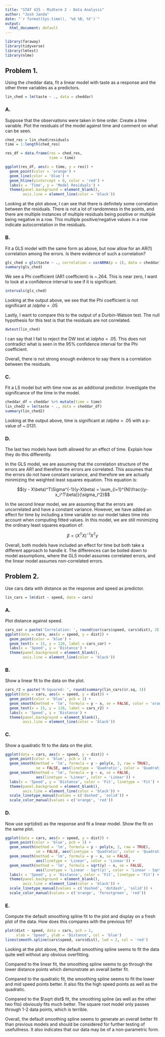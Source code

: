 ```yaml
---
title: "STAT 425 - Midterm 2 - Data Analysis"
author: "Josh Janda"
date: "`r format(Sys.time(), '%d %B, %Y')`"
output:
  html_document: default
---
```


```r
library(faraway)
library(tidyverse)
library(lmtest)
library(nlme)
```

## Problem 1.

Using the cheddar data, fit a linear model with taste as a response and the other three variables as a predictors.

```r
lin_ched = lm(taste ~ ., data = cheddar)
```

### A.

Suppose that the observations were taken in time order. Create a time variable. Plot the residuals of the model against time and comment on what can be seen.

```r
ched_res = lin_ched$residuals
time = 1:length(ched_res)

res_df = data.frame(res = ched_res,
                    time = time)

ggplot(res_df, aes(x = time, y = res)) +
  geom_point(color = 'orange') +
  geom_line(color = 'blue') +
  geom_hline(yintercept = 0, color = 'red') +
  labs(x = 'Time', y = 'Model Residuals') +
  theme(panel.background = element_blank(),
        axis.line = element_line(color = 'black'))
```

Looking at the plot above, I can see that there is definitely some correlation between the residuals. There is not a lot of randomness in the points, and there are multiple instances of multiple residuals being positive or multiple being negative in a row. This multiple positive/negative values in a row indicate autocorrelation in the residuals.

### B.

Fit a GLS model with the same form as above, but now allow for an AR(1) correlation among the errors. Is there evidence of such a correlation?

```r
gls_ched = gls(taste ~ ., correlation = corARMA(p = 1), data = cheddar)
summary(gls_ched)
```

We see a Phi coefficient (AR1 coefficient) is ~.264. This is near zero, I want to look at a confidence interval to see if it is significant.

```r
intervals(gls_ched)
```

Looking at the output above, we see that the Phi coefficient is not significant at $/alpha = .05$

Lastly, I want to compare this to the output of a Durbin-Watson test. The null hypothesis for this test is that the residuals are not correlated.

```r
dwtest(lin_ched)
```

I can say that I fail to reject the DW test at $/alpha = .05$. This does not contradict what is seen in the 95% confidence interval for the Phi coefficient.

Overall, there is not strong enough evidence to say there is a correlation between the residuals.

### C.

Fit a LS model but with time now as an additional predictor. Investigate the significance of the time in the model.

```r
cheddar_df = cheddar %>% mutate(time = time)
lin_ched2 = lm(taste ~ ., data = cheddar_df)
summary(lin_ched2)
```

Looking at the output above, time is significant at $/alpha = .05$ with a p-value of ~.0131.

### D.

The last two models have both allowed for an effect of time. Explain how they do this differently.

In the GLS model, we are assuming that the correlation structure of the errors are AR1 and therefore the errors are correlated. This assumes that the errors do not have constant variance, and therefore we are actually minimizing the weighted least squares equation. This equation is:

$$(y - X\beta)^T\Sigma^{-1}(y-X\beta) = \sum_{i=1}^{N}\frac{(y-x_i^T\beta)}{\sigma_i^2}$$

In the second linear model, we are assuming that the errors are uncorrelated and have a constant variance. However, we have added an effect for time by including a time variable so our model takes time into account when computing fitted values. In this model, we are still minimizing the ordinary least squares equation of:

$$\beta = (X^TX)^{-1}X^Ty$$

Overall, both models have included an effect for time but both take a different approach to handle it. The differences can be boiled down to model assumptions, where the GLS model assumes correlated errors, and the linear model assumes non-correlated errors.

## Problem 2.

Use cars data with distance as the response and speed as predictor.

```r
lin_cars = lm(dist ~ speed, data = cars)
```

### A.

Plot distance against speed.

```r
cars_cor = paste('Correlation: ', round(cor(cars$speed, cars$dist), 3))
ggplot(data = cars, aes(x = speed, y = dist)) +
  geom_point(color = 'blue') +
  geom_text(x = 15, y = 110, label = cars_cor) +
  labs(x = 'Speed', y = 'Distance') +
  theme(panel.background = element_blank(),
        axis.line = element_line(color = 'black'))
```

### B.

Show a linear fit to the data on the plot.

```r
cars_r2 = paste('R-Squared: ', round(summary(lin_cars)$r.sq, 3))
ggplot(data = cars, aes(x = speed, y = dist)) +
  geom_point(color = 'blue', pch = 1) +
  geom_smooth(method = 'lm', formula = y ~ x, se = FALSE, color = 'orange') +
  geom_text(x = 15, y = 110, label = cars_r2) +
  labs(x = 'Speed', y = 'Distance') +
  theme(panel.background = element_blank(),
        axis.line = element_line(color = 'black'))
```

### C.

Show a quadratic fit to the data on the plot.

```r
ggplot(data = cars, aes(x = speed, y = dist)) +
  geom_point(color = 'blue', pch = 1) +
  geom_smooth(method = 'lm', formula = y ~ poly(x, 2, raw = TRUE),
              se = FALSE, aes(linetype = 'Quadratic', color = 'Quadratic')) +
  geom_smooth(method = 'lm', formula = y ~ x, se = FALSE,
              aes(linetype = 'Linear', color = 'Linear')) +
  labs(x = 'Speed', y = 'Distance', color = 'Fit', linetype = 'Fit') +
  theme(panel.background = element_blank(),
        axis.line = element_line(color = 'black')) +
  scale_linetype_manual(values = c('dashed', 'solid')) +
  scale_color_manual(values = c('orange', 'red'))
```


### D.

Now use sqrt(dist) as the response and fit a linear model. Show the fit on the same plot.

```r
ggplot(data = cars, aes(x = speed, y = dist)) +
  geom_point(color = 'blue', pch = 1) +
  geom_smooth(method = 'lm', formula = y ~ poly(x, 2, raw = TRUE),
              se = FALSE, aes(linetype = 'Quadratic', color = 'Quadratic')) +
  geom_smooth(method = 'lm', formula = y ~ x, se = FALSE,
              aes(linetype = 'Linear', color = 'Linear')) +
  geom_smooth(method = 'lm', formula = sqrt(y) ~ x, se = FALSE,
              aes(linetype = 'Linear - Sqrt(y)', color = 'Linear - Sqrt(y)')) +
  labs(x = 'Speed', y = 'Distance', color = 'Fit', linetype = 'Fit') +
  theme(panel.background = element_blank(),
        axis.line = element_line(color = 'black')) +
  scale_linetype_manual(values = c('dashed', 'dotdash', 'solid')) +
  scale_color_manual(values = c('orange', 'forestgreen', 'red'))
```

### E.

Compute the default smoothing spline fit to the plot and display on a fresh plot of the data. How does this compares with the previous fit?

```r
plot(dist ~ speed, data = cars, pch = 1,
     xlab = 'Speed', ylab = 'Distance', col = 'blue')
lines(smooth.spline(cars$speed, cars$dist), lwd = 2, col = 'red')
```

Looking at the plot above, the default smoothing spline seems to fit the data quite well without any obvious overfitting.

Compared to the linear fit, the smoothing spline seems to go through the lower distance points which demonstrate an overall better fit. 

Compared to the quadratic fit, the smoothing spline seems to fit the lower and mid speed points better. It also fits the high speed points as well as the quadratic.

Compared to the $\sqrt dist$ fit, the smoothing spline (as well as the other two fits) obviously fits much better. The square root model only passes through 1-2 data points, which is terrible.

Overall, the default smoothing spline seems to generate an overall better fit than previous models and should be considered for further testing of usefullness. It also indicates that our data may be of a non-parametric form.